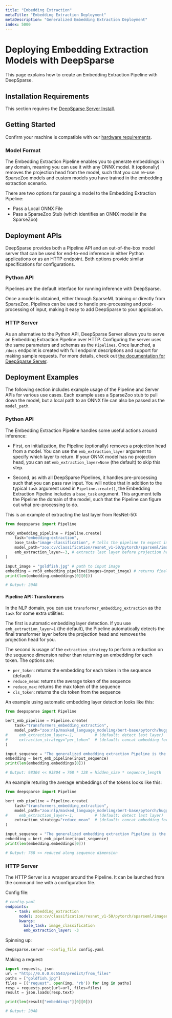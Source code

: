 ```yaml
---
title: "Embedding Extraction"
metaTitle: "Embedding Extraction Deployment"
metaDescription: "Generalized Embedding Extraction Deployment"
index: 5000
---
```


# Deploying Embedding Extraction Models with DeepSparse

This page explains how to create an Embedding Extraction Pipeline with DeepSparse. 

## Installation Requirements

This section requires the [DeepSparse Server Install](/get-started/install/deepsparse).

## Getting Started

Confirm your machine is compatible with our [hardware requirements](/user-guide/deepsparse-engine/hardware-support).

### Model Format

The Embedding Extraction Pipeline enables you to generate embeddings in any domain, meaning you can use it with any ONNX model.
It (optionally) removes the projection head from the model, such that you can re-use SparseZoo models and custom models 
you have trained in the embedding extraction scenario.

There are two options for passing a model to the Embedding Extraction Pipeline:
- Pass a Local ONNX File
- Pass a SparseZoo Stub (which identifies an ONNX model in the SparseZoo)

## Deployment APIs

DeepSparse provides both a Pipeline API and an out-of-the-box model
server that can be used for end-to-end inference in either Python
applications or as an HTTP endpoint. Both options provide similar specifications
for configurations.

### Python API

Pipelines are the default interface for running inference with DeepSparse.

Once a model is obtained, either through SparseML training or directly from SparseZoo, 
Pipelines can be used to handle pre-processing and post-processing of input, making it easy to add DeepSparse to your application.

### HTTP Server

As an alternative to the Python API, DeepSparse Server allows you to
serve an Embedding Extraction Pipeline over HTTP. Configuring the server uses the same parameters and schemas as the `Pipelines`. 
Once launched, a `/docs` endpoint is created with full endpoint descriptions and support for making sample requests. For more details, check out
[the documentation for DeepSparse Server](/user-guide/deploying-deepsparse/deepsparse-server).

## Deployment Examples

The following section includes example usage of the Pipeline and Server APIs for various use cases. 
Each example uses a SparseZoo stub to pull down the model, but a local path to an ONNX file can also be passed as the `model_path`.

### Python API

The Embedding Extraction Pipeline handles some useful actions around inference:

- First, on initialization, the Pipeline (optionally) removes a projection head from a model. You can use 
the `emb_extraction_layer` argument to specify which layer to return.
If your ONNX model has no projection head, you can set `emb_extraction_layer=None` (the default) to skip this step.

- Second, as with all DeepSparse Pipelines, it handles pre-processing such that you can pass raw input.
You will notice that in addition to the typical `task` argument used in `Pipeline.create()`, 
the Embedding Extraction Pipeline includes a  `base_task` argument. This argument tells the Pipeline the domain of the model, 
such that the Pipeline can figure out what pre-processing to do.

This is an example of extracting the last layer from ResNet-50:

```python
from deepsparse import Pipeline

rn50_embedding_pipeline = Pipeline.create(
    task="embedding-extraction",
    base_task="image-classification", # tells the pipeline to expect images and normalize input with ImageNet means/stds
    model_path="zoo:cv/classification/resnet_v1-50/pytorch/sparseml/imagenet/channel20_pruned75_quant-none-vnni",
    emb_extraction_layer=-3, # extracts last layer before projection head
)

input_image = "goldfish.jpg" # path to input image
embedding = rn50_embedding_pipeline(images=input_image) # returns final layer of resnet-model
print(len(embedding.embeddings[0][0]))

# Output: 2048 
```

#### Pipeline API: Transformers

In the NLP domain, you can use `transformer_embedding_extraction` as the `task` for some extra utilities:

The first is automatic embedding layer detection. If you use `emb_extraction_layer=1` (the default),
the Pipeline automatically detects the final transformer layer before the projection head and removes the 
projection head for you.

The second is usage of the `extraction_strategy` to perform a reduction on the sequence dimension rather 
than returning an embedding for each token. The options are:
- `per_token`: returns the embedding for each token in the sequence (default)
- `reduce_mean`: returns the average token of the sequence
- `reduce_max`: returns the max token of the sequence
- `cls_token`: returns the cls token from the sequence

An example using automatic embedding layer detection looks like this:
```python
from deepsparse import Pipeline

bert_emb_pipeline = Pipeline.create(
    task="transformers_embedding_extraction",
    model_path="zoo:nlp/masked_language_modeling/bert-base/pytorch/huggingface/wikipedia_bookcorpus/pruned80_quant-none-vnni",
#     emb_extraction_layer=-1,         # (default: detect last layer)
#     extraction_strategy="per_token"  # (default: concat embedding for each token)
)

input_sequence = "The generalized embedding extraction Pipeline is the best!"
embedding = bert_emb_pipeline(input_sequence)
print(len(embedding.embeddings[0]))

# Output: 98304 << 93804 = 768 * 128 = hidden_size * sequence_length
```

An example returing the average embeddings of the tokens looks like this:

```python
from deepsparse import Pipeline

bert_emb_pipeline = Pipeline.create(
    task="transformers_embedding_extraction",
    model_path="zoo:nlp/masked_language_modeling/bert-base/pytorch/huggingface/wikipedia_bookcorpus/pruned80_quant-none-vnni",
#     emb_extraction_layer=-1,         # (default: detect last layer)
    extraction_strategy="reduce_mean"  # (default: concat embedding for each token)
)

input_sequence = "The generalized embedding extraction Pipeline is the best!"
embedding = bert_emb_pipeline(input_sequence)
print(len(embedding.embeddings[0]))

# Output: 768 << reduced along sequence dimension
```

### HTTP Server

The HTTP Server is a wrapper around the Pipeline. It can be launched from the command line with a configuration file.

Config file:
```yaml
# config.yaml
endpoints:
    - task: embedding_extraction
      model: zoo:cv/classification/resnet_v1-50/pytorch/sparseml/imagenet/pruned95_quant-none
      kwargs:
        base_task: image_classification
        emb_extraction_layer: -3
```

Spinning up:
```bash
deepsparse.server --config_file config.yaml
```

Making a request:
```python
import requests, json
url = "http://0.0.0.0:5543/predict/from_files"
paths = ["goldfish.jpg"]
files = [("request", open(img, 'rb')) for img in paths]
resp = requests.post(url=url, files=files)
result = json.loads(resp.text)

print(len(result["embeddings"][0][0]))

# Output: 2048
```
